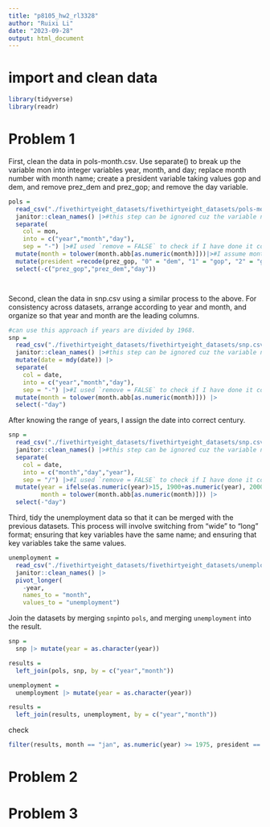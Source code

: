 ```yaml
---
title: "p8105_hw2_rl3328"
author: "Ruixi Li"
date: "2023-09-28"
output: html_document
---
```


# import and clean data
```r
library(tidyverse)
library(readr)
```


# Problem 1

First, clean the data in pols-month.csv. Use separate() to break up the variable mon into integer variables year, month, and day; replace month number with month name; create a president variable taking values gop and dem, and remove prez_dem and prez_gop; and remove the day variable.
```r
pols = 
  read_csv("./fivethirtyeight_datasets/fivethirtyeight_datasets/pols-month.csv") |>
  janitor::clean_names() |>#this step can be ignored cuz the variable names are clean
  separate(
    col = mon, 
    into = c("year","month","day"), 
    sep = "-") |>#I used `remove = FALSE` to check if I have done it correctly(not shown)
  mutate(month = tolower(month.abb[as.numeric(month)]))|>#I assume month name is abbreviation
  mutate(president =recode(prez_gop, "0" = "dem", "1" = "gop", "2" = "gop")) |>
  select(-c("prez_gop","prez_dem","day"))




```


Second, clean the data in snp.csv using a similar process to the above. For consistency across datasets, arrange according to year and month, and organize so that year and month are the leading columns.

```r
#can use this approach if years are divided by 1968.
snp = 
  read_csv("./fivethirtyeight_datasets/fivethirtyeight_datasets/snp.csv") |>
  janitor::clean_names() |>#this step can be ignored cuz the variable names are clean
  mutate(date = mdy(date)) |>
  separate(
    col = date, 
    into = c("year","month","day"), 
    sep = "-") |>#I used `remove = FALSE` to check if I have done it correctly(not shown)
  mutate(month = tolower(month.abb[as.numeric(month)])) |>
  select(-"day")
```

After knowing the range of years, I assign the date into correct century.
```r
snp = 
  read_csv("./fivethirtyeight_datasets/fivethirtyeight_datasets/snp.csv") |>
  janitor::clean_names() |>#this step can be ignored cuz the variable names are clean
  separate(
    col = date, 
    into = c("month","day","year"), 
    sep = "/") |>#I used `remove = FALSE` to check if I have done it correctly(not shown)
  mutate(year = ifelse(as.numeric(year)>15, 1900+as.numeric(year), 2000+as.numeric(year)),
         month = tolower(month.abb[as.numeric(month)])) |>
  select(-"day")
```


Third, tidy the unemployment data so that it can be merged with the previous datasets. This process will involve switching from “wide” to “long” format; ensuring that key variables have the same name; and ensuring that key variables take the same values.

```r
unemployment = 
  read_csv("./fivethirtyeight_datasets/fivethirtyeight_datasets/unemployment.csv") |>
  janitor::clean_names() |>
  pivot_longer(
    -year,
    names_to = "month", 
    values_to = "unemployment")  
```

Join the datasets by merging `snp`into `pols`, and merging `unemployment` into the result.

```r
snp =
  snp |> mutate(year = as.character(year))

results = 
  left_join(pols, snp, by = c("year","month"))

unemployment =
  unemployment |> mutate(year = as.character(year))

results = 
  left_join(results, unemployment, by = c("year","month"))

```

check
```r
filter(results, month == "jan", as.numeric(year) >= 1975, president == "dem") |> pull(unemployment) |> mean() |> round(2)
```

# Problem 2

# Problem 3

